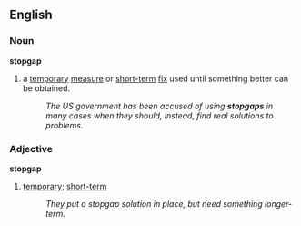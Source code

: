 ==English==
===Noun===
'''stopgap''' 
# a [[temporary]] [[measure]] or [[short-term]] [[fix]] used until something better can be obtained.  
#:''The US government has been accused of using '''stopgaps''' in many cases when they should, instead, find real solutions to problems.''

===Adjective===
'''stopgap'''
#[[temporary]]; [[short-term]]
#:''They put a stopgap solution in place, but need something longer-term.''